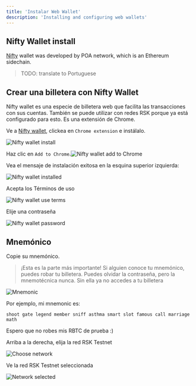 ---
title: 'Instalar Web Wallet'
description: 'Installing and configuring web wallets'
---

## Nifty Wallet install

[Nifty](https://www.poa.network/for-users/nifty-wallet) wallet was developed by POA network, which is an Ethereum sidechain.

> TODO: translate to Portuguese

## Crear una billetera con Nifty Wallet

Nifty wallet es una especie de billetera web que facilita las transacciones con sus cuentas.
También se puede utilizar con redes RSK porque ya está configurado para esto. Es una extensión de Chrome.

Ve a [Nifty wallet](https://www.poa.network/for-users/nifty-wallet), clickea en `Chrome extension` e instálalo.

![Nifty wallet install](/img/courses/dev/01/wallet/install-web-wallet/image-10.png)

Haz clic en `Add to Chrome`.![Nifty wallet add to Chrome](/img/courses/dev/01/wallet/install-web-wallet/image-11.png)

Vea el mensaje de instalación exitosa en la esquina superior izquierda:

![Nifty wallet installed](/img/courses/dev/01/wallet/install-web-wallet/image-12.png)

Acepta los Términos de uso

![Nifty wallet use terms](/img/courses/dev/01/wallet/install-web-wallet/image-13.png)

Elije una contraseña

![Nifty wallet password](/img/courses/dev/01/wallet/install-web-wallet/image-14.png)

## Mnemónico

Copie su mnemónico.

> ¡Esta es la parte más importante! Si alguien conoce tu mnemónico, puedes robar tu billetera. Puedes olvidar la contraseña, pero la mnemotécnica nunca. Sin ella ya no accedes a tu billetera

![Mnemonic](/img/courses/dev/01/wallet/install-web-wallet/image-15.png)

Por ejemplo, mi mnemonic es:

```
shoot gate legend member sniff asthma smart slot famous call marriage math
```

Espero que no robes mis RBTC de prueba :)

Arriba a la derecha, elija la red RSK Testnet

![Choose network](/img/courses/dev/01/wallet/install-web-wallet/image-16.png)

Ve la red RSK Testnet seleccionada

![Network selected](/img/courses/dev/01/wallet/install-web-wallet/image-17.png)
